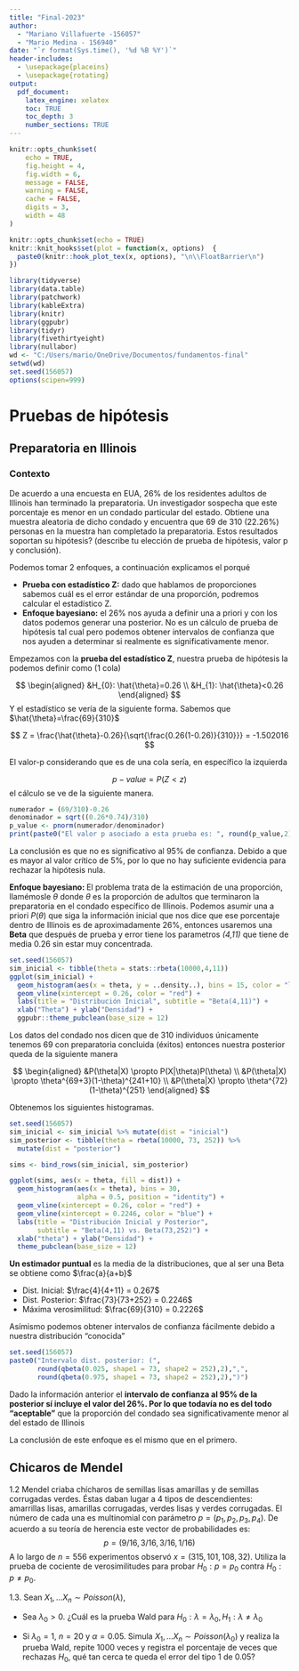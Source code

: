 ```yaml
---
title: "Final-2023" 
author: 
  - "Mariano Villafuerte -156057" 
  - "Mario Medina - 156940"
date: "`r format(Sys.time(), '%d %B %Y')`"
header-includes:
  - \usepackage{placeins}
  - \usepackage{rotating}
output: 
  pdf_document:
    latex_engine: xelatex
    toc: TRUE
    toc_depth: 3
    number_sections: TRUE
---
```


```r
knitr::opts_chunk$set(
	echo = TRUE,
	fig.height = 4,
	fig.width = 6,
	message = FALSE,
	warning = FALSE,
	cache = FALSE,
	digits = 3,
	width = 48
)

knitr::opts_chunk$set(echo = TRUE)
knitr::knit_hooks$set(plot = function(x, options)  {
  paste0(knitr::hook_plot_tex(x, options), "\n\\FloatBarrier\n")
})
```

```r
library(tidyverse)
library(data.table)
library(patchwork)
library(kableExtra)
library(knitr)
library(ggpubr)
library(tidyr)
library(fivethirtyeight)
library(nullabor)
wd <- "C:/Users/mario/OneDrive/Documentos/fundamentos-final"
setwd(wd)
set.seed(156057)
options(scipen=999)
```

# Pruebas de hipótesis

## Preparatoria en Illinois

### Contexto 
De acuerdo a una encuesta en EUA, 26% de los residentes adultos de Illinois han  terminado la preparatoria. Un investigador sospecha que este porcentaje es menor en un condado particular del estado. Obtiene una muestra aleatoria de  dicho condado y encuentra que 69 de 310 (22.26%) personas en la muestra han completado la preparatoria. Estos resultados soportan su hipótesis? (describe tu elección de prueba de hipótesis, valor p y conclusión).

Podemos tomar 2 enfoques, a continuación explicamos el porqué

- **Prueba con estadístico Z:** dado que hablamos de proporciones sabemos cuál es el error estándar de una proporción, podremos calcular el estadístico Z.  
- **Enfoque bayesiano:** el 26% nos ayuda a definir una a priori y con los datos podemos generar una posterior. No es un cálculo de prueba de hipótesis tal cual pero podemos obtener intervalos de confianza que nos ayuden a determinar si realmente es significativamente menor. 

Empezamos con la **prueba del estadístico Z**, nuestra prueba de hipótesis la podemos definir como (1 cola)

$$
\begin{aligned}
&H_{0}: \hat{\theta}=0.26 \\
&H_{1}: \hat{\theta}<0.26
\end{aligned}
$$
Y el estadístico se vería de la siguiente forma. Sabemos que $\hat{\theta}=\frac{69}{310}$

$$
Z = \frac{\hat{\theta}-0.26}{\sqrt{\frac{0.26(1-0.26)}{310}}} = -1.502016
$$

El valor-p considerando que es de una cola sería, en específico la izquierda

$$
p-value=P(Z<z)
$$
el cálculo se ve de la siguiente manera. 

```r
numerador = (69/310)-0.26
denominador = sqrt((0.26*0.74)/310)
p_value <- pnorm(numerador/denominador)
print(paste0("El valor p asociado a esta prueba es: ", round(p_value,2)))
```

La conclusión es que no es significativo al 95% de confianza. Debido a que es mayor al valor crítico de 5%, por lo que no hay suficiente evidencia para rechazar la hipótesis nula. 

**Enfoque bayesiano: ** El problema trata de la estimación de una proporción, llamémosle $\theta$ donde $\theta$ es la proporción de adultos que terminaron la preparatoria en el condado específico de Illinois. Podemos asumir una a priori $P(\theta)$ que siga la información inicial que nos dice que ese porcentaje dentro de Illinois es de aproximadamente 26%, entonces usaremos una **Beta** que después de prueba y error tiene los parametros *(4,11)* que tiene de media 0.26 sin estar muy concentrada. 

```r
set.seed(156057)
sim_inicial <- tibble(theta = stats::rbeta(10000,4,11))
ggplot(sim_inicial) + 
  geom_histogram(aes(x = theta, y = ..density..), bins = 15, color = "lightblue") + 
  geom_vline(xintercept = 0.26, color = "red") +
  labs(title = "Distribución Inicial", subtitle = "Beta(4,11)") + 
  xlab("Theta") + ylab("Densidad") + 
  ggpubr::theme_pubclean(base_size = 12)
```

Los datos del condado nos dicen que de 310 individuos únicamente tenemos 69 con preparatoria concluida (éxitos) entonces nuestra posterior queda de la siguiente manera 

$$
\begin{aligned}
&P(\theta|X) \propto P(X|\theta)P(\theta) \\
&P(\theta|X) \propto \theta^{69+3}(1-\theta)^{241+10} \\
&P(\theta|X) \propto \theta^{72}(1-\theta)^{251}
\end{aligned}
$$

Obtenemos los siguientes histogramas. 

```r
set.seed(156057)
sim_inicial <- sim_inicial %>% mutate(dist = "inicial")
sim_posterior <- tibble(theta = rbeta(10000, 73, 252)) %>% 
  mutate(dist = "posterior")

sims <- bind_rows(sim_inicial, sim_posterior)

ggplot(sims, aes(x = theta, fill = dist)) +
  geom_histogram(aes(x = theta), bins = 30,
                 alpha = 0.5, position = "identity") +
  geom_vline(xintercept = 0.26, color = "red") +
  geom_vline(xintercept = 0.2246, color = "blue") +
  labs(title = "Distribución Inicial y Posterior",
       subtitle = "Beta(4,11) vs. Beta(73,252)") + 
  xlab("theta") + ylab("Densidad") + 
  theme_pubclean(base_size = 12)
```

**Un estimador puntual** es la media de la distribuciones, que al ser una Beta se obtiene como $\frac{a}{a+b}$

- Dist. Inicial: $\frac{4}{4+11} = 0.267$
- Dist. Posterior: $\frac{73}{73+252} = 0.2246$
- Máxima verosimilitud: $\frac{69}{310} = 0.2226$

Asímismo podemos obtener intervalos de confianza fácilmente debido a nuestra distribución "conocida" 

```r
set.seed(156057)
paste0("Intervalo dist. posterior: (",
       round(qbeta(0.025, shape1 = 73, shape2 = 252),2),",",
       round(qbeta(0.975, shape1 = 73, shape2 = 252),2),")")
```

Dado la información anterior el **intervalo de confianza al 95% de la posterior sí incluye el valor del 26%. Por lo que todavía no es del todo "aceptable"** que la proporción del condado sea significativamente menor al del estado de Illinois

La conclusión de este enfoque es el mismo que en el primero. 

## Chicaros de Mendel

1.2 Mendel criaba chícharos de semillas lisas amarillas y de semillas
corrugadas verdes. Éstas daban lugar a 4 tipos de descendientes: amarrillas lisas, amarillas corrugadas, verdes lisas y verdes corrugadas. El número de cada una
es multinomial con parámetro $p=(p_1, p_2, p_3, p_4)$. De acuerdo a su teoría de
herencia este vector de probabilidades es:
$$p=(9/16,3/16,3/16,1/16)$$
A lo largo de $n=556$ experimentos observó $x=(315,101,108,32)$. Utiliza la prueba
de cociente de verosimilitudes para probar $H_0:p=p_0$ contra $H_0:p\ne p_0$.



1.3. Sean $X_1, ...X_n \sim Poisson(\lambda)$,

* Sea $\lambda_0>0$. ¿Cuál es la prueba Wald para
$H_0: \lambda = \lambda_0, H_1: \lambda \neq \lambda_0$

* Si $\lambda_0=1$, $n=20$ y $\alpha = 0.05$. Simula  $X_1, ...X_n \sim Poisson(\lambda_0)$ y realiza la prueba Wald, repite 1000 veces y registra
el porcentaje de veces que rechazas $H_0$, qué tan cerca te queda el
error del tipo 1 de $0.05$?


